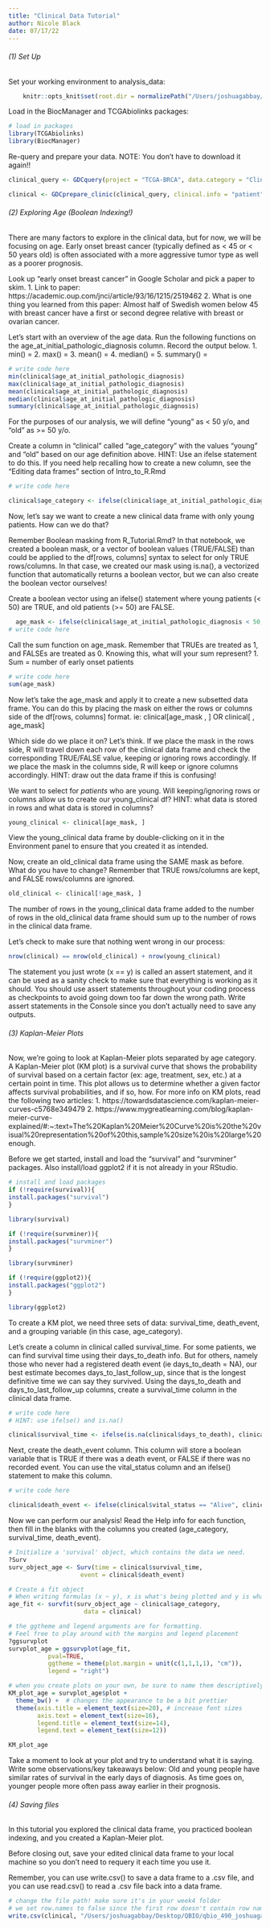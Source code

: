 ```yaml
---
title: "Clinical Data Tutorial"
author: Nicole Black
date: 07/17/22
---
```


###### (1) Set Up

Set your working environment to analysis_data:

```r
    knitr::opts_knit$set(root.dir = normalizePath("/Users/joshuagabbay/Desktop/QBIO/qbio_490_joshuagabbay/analysis_data")) 
```

Load in the BiocManager and TCGAbiolinks packages:

```r
# load in packages
library(TCGAbiolinks)
library(BiocManager)
```

Re-query and prepare your data. NOTE: You don't have to download it again!!

```r
clinical_query <- GDCquery(project = "TCGA-BRCA", data.category = "Clinical", file.type = "xml")

clinical <- GDCprepare_clinic(clinical_query, clinical.info = "patient")
```

###### (2) Exploring Age (Boolean Indexing!)

There are many factors to explore in the clinical data, but for now, we will be focusing on age. Early onset breast cancer (typically defined as < 45 or < 50 years old) is often associated with a more aggressive tumor type as well as a poorer prognosis.

Look up "early onset breast cancer" in Google Scholar and pick a paper to skim.
    1. Link to paper: https://academic.oup.com/jnci/article/93/16/1215/2519462
    2. What is one thing you learned from this paper: Almost half of Swedish women below 45 with breast cancer have a first or second degree relative with breast or ovarian cancer.
    
Let's start with an overview of the age data. Run the following functions on the age_at_initial_pathologic_diagnosis column. Record the output below.
    1. min() = 
    2. max() = 
    3. mean() = 
    4. median() = 
    5. summary() = 

```r
# write code here
min(clinical$age_at_initial_pathologic_diagnosis)
max(clinical$age_at_initial_pathologic_diagnosis)
mean(clinical$age_at_initial_pathologic_diagnosis)
median(clinical$age_at_initial_pathologic_diagnosis)
summary(clinical$age_at_initial_pathologic_diagnosis)

```

For the purposes of our analysis, we will define "young" as < 50 y/o, and "old" as >= 50 y/o.

Create a column in "clinical" called "age_category" with the values "young" and "old" based on our age definition above. HINT: Use an ifelse statement to do this. If you need help recalling how to create a new column, see the "Editing data frames" section of Intro_to_R.Rmd

```r
# write code here

clinical$age_category <- ifelse(clinical$age_at_initial_pathologic_diagnosis < 50, clinical$age_category <- "young", clinical$age_category <- "old")

```

Now, let's say we want to create a new clinical data frame with only young patients. How can we do that?

Remember Boolean masking from R_Tutorial.Rmd? In that notebook, we created a boolean mask, or a vector of boolean values (TRUE/FALSE) than could be applied to the df[rows, columns] syntax to select for only TRUE rows/columns. In that case, we created our mask using is.na(), a vectorized function that automatically returns a boolean vector, but we can also create the boolean vector ourselves!

Create a boolean vector using an ifelse() statement where young patients (< 50) are TRUE, and old patients (>= 50) are FALSE.

```r


  age_mask <- ifelse(clinical$age_at_initial_pathologic_diagnosis < 50, TRUE, FALSE)
# write code here
```

Call the sum function on age_mask. Remember that TRUEs are treated as 1, and FALSEs are treated as 0. Knowing this, what will your sum represent?
    1. Sum = number of early onset patients

```r
# write code here
sum(age_mask)
```

Now let's take the age_mask and apply it to create a new subsetted data frame. You can do this by placing the mask on either the rows or columns side of the df[rows, columns] format.
    ie: clinical[age_mask , ] OR clinical[ , age_mask]
    
Which side do we place it on? Let's think. If we place the mask in the rows side, R will travel down each row of the clinical data frame and check the corresponding TRUE/FALSE value, keeping or ignoring rows accordingly. If we place the mask in the columns side, R will keep or ignore columns accordingly. HINT: draw out the data frame if this is confusing!

We want to select for *patients* who are young. Will keeping/ignoring rows or columns allow us to create our young_clinical df? HINT: what data is stored in rows and what data is stored in columns?

```r
young_clinical <- clinical[age_mask, ]
```

View the young_clinical data frame by double-clicking on it in the Environment panel to ensure that you created it as intended.

Now, create an old_clinical data frame using the SAME mask as before. What do you have to change? Remember that TRUE rows/columns are kept, and FALSE rows/columns are ignored.

```r
old_clinical <- clinical[!age_mask, ]
```

The number of rows in the young_clinical data frame added to the number of rows in the old_clinical data frame should sum up to the number of rows in the clinical data frame.

Let's check to make sure that nothing went wrong in our process:

```r
nrow(clinical) == nrow(old_clinical) + nrow(young_clinical)
```

The statement you just wrote (x == y) is called an assert statement, and it can be used as a sanity check to make sure that everything is working as it should. You should use assert statements throughout your coding process as checkpoints to avoid going down too far down the wrong path. Write assert statements in the Console since you don't actually need to save any outputs.

###### (3) Kaplan-Meier Plots

Now, we're going to look at Kaplan-Meier plots separated by age category. A Kaplan-Meier plot (KM plot) is a survival curve that shows the probability of survival based on a certain factor (ex: age, treatment, sex, etc.) at a certain point in time. This plot allows us to determine whether a given factor affects survival probabilities, and if so, how. For more info on KM plots, read the following two articles:
    1. https://towardsdatascience.com/kaplan-meier-curves-c5768e349479
    2. https://www.mygreatlearning.com/blog/kaplan-meier-curve-explained/#:~:text=The%20Kaplan%20Meier%20Curve%20is%20the%20visual%20representation%20of%20this,sample%20size%20is%20large%20enough.
    
Before we get started, install and load the "survival" and "survminer" packages. Also install/load ggplot2 if it is not already in your RStudio.

```r
# install and load packages 
if (!require(survival)){ 
install.packages("survival")
}

library(survival)

if (!require(survminer)){
install.packages("survminer")
}

library(survminer)

if (!require(ggplot2)){ 
install.packages("ggplot2")
}

library(ggplot2)
```

To create a KM plot, we need three sets of data: survival_time, death_event, and a grouping variable (in this case, age_category).

Let's create a column in clinical called survival_time. For some patients, we can find survival time using their days_to_death info. But for others, namely those who never had a registered death event (ie days_to_death = NA), our best estimate becomes days_to_last_follow_up, since that is the longest definitive time we can say they survived. Using the days_to_death and days_to_last_follow_up columns, create a survival_time column in the clinical data frame.

```r
# write code here 
# HINT: use ifelse() and is.na()

clinical$survival_time <- ifelse(is.na(clinical$days_to_death), clinical$survival_time <- clinical$days_to_last_followup, clinical$survival_time <- clinical$days_to_death)

```

Next, create the death_event column. This column will store a boolean variable that is TRUE if there was a death event, or FALSE if there was no recorded event. You can use the vital_status column and an ifelse() statement to make this column.

```r
# write code here

clinical$death_event <- ifelse(clinical$vital_status == "Alive", clinical$death_event <- FALSE, clinical$death_event <- TRUE)
```

Now we can perform our analysis! Read the Help info for each function, then fill in the blanks with the columns you created (age_category, survival_time, death_event).

```r
# Initialize a 'survival' object, which contains the data we need.
?Surv
surv_object_age <- Surv(time = clinical$survival_time,
                    event = clinical$death_event)

# Create a fit object
# When writing formulas (x ~ y), x is what's being plotted and y is what is grouping x into categories
age_fit <- survfit(surv_object_age ~ clinical$age_category,
                     data = clinical)

# the ggtheme and legend arguments are for formatting. 
# Feel free to play around with the margins and legend placement
?ggsurvplot
survplot_age = ggsurvplot(age_fit, 
           pval=TRUE, 
           ggtheme = theme(plot.margin = unit(c(1,1,1,1), "cm")), 
           legend = "right")

# when you create plots on your own, be sure to name them descriptively
KM_plot_age = survplot_age$plot + 
  theme_bw() +  # changes the appearance to be a bit prettier
  theme(axis.title = element_text(size=20), # increase font sizes
        axis.text = element_text(size=16),
        legend.title = element_text(size=14),
        legend.text = element_text(size=12))

KM_plot_age
```

Take a moment to look at your plot and try to understand what it is saying. Write some observations/key takeaways below: Old and young people have similar rates of survival in the early days of diagnosis. As time goes on, younger people more often pass away earlier in their prognosis.

###### (4) Saving files

In this tutorial you explored the clinical data frame, you practiced boolean indexing, and you created a Kaplan-Meier plot.

Before closing out, save your edited clinical data frame to your local machine so you don't need to requery it each time you use it.

Remember, you can use write.csv() to save a data frame to a .csv file, and you can use read.csv() to read a .csv file back into a data frame.

```r
# change the file path! make sure it's in your week4 folder
# we set row.names to false since the first row doesn't contain row name info
write.csv(clinical, "/Users/joshuagabbay/Desktop/QBIO/qbio_490_joshuagabbay/brca_clinical_data.csv", row.names = FALSE)
```


